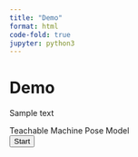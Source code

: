 ```yaml
---
title: "Demo"
format: html
code-fold: true
jupyter: python3
---
```




# Demo

Sample text

```{=html}
<!DOCTYPE html>
<html lang="en">
<head>
    <meta charset="UTF-8">
    <meta name="viewport" content="width=device-width, initial-scale=1.0">
    <title>Teachable Machine Pose Model</title>
</head>
<script>
// El enlace a tu modelo proporcionado por el panel de exportación de Teachable Machine
const URL = "https://teachablemachine.withgoogle.com/models/B223ospmn/";
let model, webcam, ctx, labelContainer, maxPredictions;

async function init() {
    const modelURL = URL + "model.json";
    const metadataURL = URL + "metadata.json";

    // Cargar el modelo y los metadatos
    model = await tmPose.load(modelURL, metadataURL);
    maxPredictions = model.getTotalClasses();

    // Función conveniente para configurar la webcam
    const size = 200;
    const flip = true; // Si se desea voltear la webcam
    webcam = new tmPose.Webcam(size, size, flip); // ancho, alto, voltear
    await webcam.setup(); // Solicitar acceso a la webcam
    await webcam.play();
    window.requestAnimationFrame(loop);

    // Obtener elementos del DOM
    const canvas = document.getElementById("canvas");
    canvas.width = 265;
    canvas.height = 265;
    ctx = canvas.getContext("2d");
    labelContainer = document.getElementById("label-container");
    for (let i = 0; i < maxPredictions; i++) { // Y etiquetas de clase
        labelContainer.appendChild(document.createElement("div"));
    }
}

async function loop(timestamp) {
    webcam.update(); // Actualizar el fotograma de la webcam
    await predict();
    window.requestAnimationFrame(loop);
}

async function predict() {
    // Predicción #1: Ejecutar la entrada a través de posenet
    // estimatePose puede tomar una imagen, video o elemento canvas html
    const { pose, posenetOutput } = await model.estimatePose(webcam.canvas);
    // Predicción 2: Ejecutar la entrada a través del modelo de clasificación de Teachable Machine
    const prediction = await model.predict(posenetOutput);

    for (let i = 0; i < maxPredictions; i++) {
        const classPrediction =
            prediction[i].className + ": " + prediction[i].probability.toFixed(2);
        labelContainer.childNodes[i].innerHTML = classPrediction;
    }

    // Finalmente dibujar las posturas
    drawPose(pose);
}

function drawPose(pose, bestLabel) {
    ctx.drawImage(webcam.canvas, 0, 0);

    // Dibujar los keypoints y el esqueleto
    if (pose) {
        const minPartConfidence = 0.5;
        tmPose.drawKeypoints(pose.keypoints, minPartConfidence, ctx);
        tmPose.drawSkeleton(pose.keypoints, minPartConfidence, ctx);

        // Mostrar el resultado (Buena Postura / Mala Postura) en el canvas
        ctx.font = "20px Arial"; // Ajusté el tamaño del texto
        ctx.fillStyle = "white";
        ctx.textAlign = "center";
        ctx.fillText(bestLabel, canvas.width / 2, canvas.height - 20); // Ajustado para que el texto aparezca en la parte inferior
    }
}


</script>
<body>

    <div>Teachable Machine Pose Model</div>
    <button type="button" onclick="init()">Start</button>
    <div><canvas id="canvas"></canvas></div>
    <div id="label-container"></div>

    <!-- Enlazar librerías de TensorFlow.js y Teachable Machine Pose -->
    <script src="https://cdn.jsdelivr.net/npm/@tensorflow/tfjs@1.3.1/dist/tf.min.js"></script>
    <script src="https://cdn.jsdelivr.net/npm/@teachablemachine/pose@0.8/dist/teachablemachine-pose.min.js"></script>

    <!-- Enlazar el archivo sketch.js -->
    

</body>
</html>
```